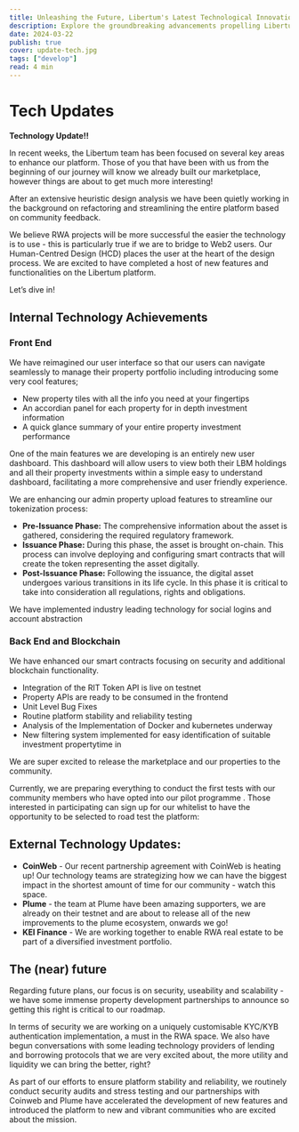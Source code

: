 ```yaml
---
title: Unleashing the Future, Libertum's Latest Technological Innovations
description: Explore the groundbreaking advancements propelling Libertum's platform forward.
date: 2024-03-22
publish: true
cover: update-tech.jpg
tags: ["develop"]
read: 4 min
---
```


# Tech Updates

**Technology Update!!**

In recent weeks, the Libertum team has been focused on several key areas to enhance our platform. Those of you that have been with us from the beginning of our journey will know we already built our marketplace, however things are about to get much more interesting!

After an extensive heuristic design analysis we have been quietly working in the background on refactoring and streamlining the entire platform based on community feedback.

We believe RWA projects will be more successful the easier the technology is to use - this is particularly true if we are to bridge to Web2 users. Our Human-Centred Design (HCD) places the user at the heart of the design process.  We are excited to have completed a host of new features and functionalities on the Libertum platform. 

Let’s dive in!

## Internal Technology Achievements

### Front End
We have reimagined our user interface so that our users can navigate seamlessly to manage their property portfolio including introducing some very cool features;
- New property tiles with all the info you need at your fingertips
- An accordian panel for each property for in depth investment information
- A quick glance summary of your entire property investment performance 

One of the main features we are developing is an entirely new user dashboard. This dashboard will allow users to view both their LBM holdings and all their property investments within a simple easy to understand dashboard, facilitating a more comprehensive and user friendly experience.

We are enhancing  our admin property upload features to streamline our tokenization process:
- **Pre-Issuance Phase:** The comprehensive information about the asset is gathered, considering the required regulatory framework. 
- **Issuance Phase:** During this phase, the asset is brought on-chain. This process can involve deploying and configuring smart contracts that will create the token representing the asset digitally.
- **Post-Issuance Phase:** Following the issuance, the digital asset undergoes various transitions in its life cycle. In this phase it is critical to take into consideration all regulations, rights and obligations.

We have implemented industry leading technology for social logins and account abstraction

### Back End and Blockchain
We have enhanced our smart contracts focusing on security and additional blockchain functionality.
- Integration of the RIT Token API is live on testnet
- Property APIs are ready to be consumed in the frontend
- Unit Level Bug Fixes
- Routine platform stability and reliability testing
- Analysis of the Implementation of Docker and kubernetes underway
- New filtering system implemented for easy identification of suitable investment propertytime in 

We are super excited to release the marketplace and our properties to the community.

Currently, we are preparing everything to conduct the first tests with our community members who have opted into our pilot programme . Those interested in participating can sign up for our whitelist to have the opportunity to be selected to road test the platform: 

## External Technology Updates:
- **CoinWeb** - Our recent partnership agreement with CoinWeb is heating up! Our technology teams are strategizing how we can have the biggest impact in the shortest amount of time for our community - watch this space.
- **Plume** - the team at Plume have been amazing supporters, we are already on their testnet and are about to release all of the new improvements to the plume ecosystem, onwards we go!
- **KEI Finance** - We are working together to enable RWA real estate to be part of a diversified investment portfolio.

## The (near) future 
Regarding future plans, our focus is on security, useability and scalability - we have some immense property development partnerships to announce so getting this right is critical to our roadmap.

In terms of security we are working on a uniquely customisable KYC/KYB authentication implementation, a must in the RWA space. We also have begun conversations with some leading technology providers of lending and borrowing protocols that we are very excited about, the more utility and liquidity we can bring the better, right?

As part of our efforts to ensure platform stability and reliability, we routinely conduct security audits and stress testing and our partnerships with Coinweb and Plume have accelerated the development of new features and introduced the platform to new and vibrant communities who are excited about the mission.

